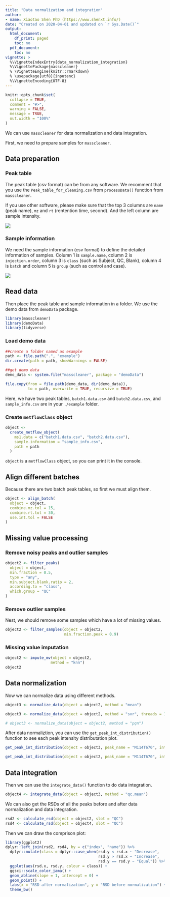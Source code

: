 ```yaml
---
title: "Data normalization and integration"
author:
- name: Xiaotao Shen PhD (https://www.shenxt.info/)
date: "Created on 2020-04-01 and updated on `r Sys.Date()`"
output:
  html_document:
    df_print: paged
    toc: no
  pdf_document:
    toc: no
vignette: >
  %\VignetteIndexEntry{data_normalization_integration}
  %\VignettePackage{masscleaner}
  % \VignetteEngine{knitr::rmarkdown}
  % \usepackage[utf8]{inputenc}
  %\VignetteEncoding{UTF-8}
---
```


```r
knitr::opts_chunk$set(
  collapse = TRUE,
  comment = "#>",
  warning = FALSE,
  message = TRUE,
  out.width = "100%"
)
```

We can use `masscleaner` for data normalization and data integration.

First, we need to prepare samples for `masscleaner`.

## **Data preparation**

### **Peak table**

The peak table (csv format) can be from any software. We recomment that you use the `Peak_table_for_cleaning.csv` from `processData()` function from `masscleaner`.

If you use other software, please make sure that the top 3 columns are `name` (peak name), `mz` and `rt` (rentention time, second). And the left column are sample intensity.

![](../man/figures/Screen Shot 2020-04-01 at 1.07.37 PM.png)

### **Sample information**

We need the sample information (csv format) to define the detailed information of samples. Column 1 is `sample.name`, column 2 is `injection.order`, column 3 is `class` (such as Subject, QC, Blank), column 4 is `batch` and column 5 is `group` (such as control and case).


![](../man/figures/Screen Shot 2020-04-02 at 8.40.02 AM.png)


## **Read data**

Then place the peak table and sample information in a folder. We use the demo data from `demoData` package.

```r
library(masscleaner)
library(demoData)
library(tidyverse)
```

### **Load demo data**

```r
##create a folder named as example
path <- file.path(".", "example")
dir.create(path = path, showWarnings = FALSE)
```

```r
##get demo data
demo_data <- system.file("masscleaner", package = "demoData")

file.copy(from = file.path(demo_data, dir(demo_data)), 
          to = path, overwrite = TRUE, recursive = TRUE)
```

Here, we have two peak tables, `batch1.data.csv` and `batch2.data.csv`, and `sample_info.csv` are in your `./example` folder.

### **Create `metflowClass` object**

```r
object <-
  create_metflow_object(
    ms1.data = c("batch1.data.csv", "batch2.data.csv"),
    sample.information = "sample_info.csv",
    path = path
  )
```

`object` is a `metflowClass` object, so you can print it in the console.


## **Align different batches**

Because there are two batch peak tables, so first we must align them.

```r
object <- align_batch(
  object = object,
  combine.mz.tol = 15,
  combine.rt.tol = 30,
  use.int.tol = FALSE
)
```

## **Missing value processing**

### **Remove noisy peaks and outlier samples**

```r
object2 <- filter_peaks(
  object = object,
  min.fraction = 0.5,
  type = "any",
  min.subject.blank.ratio = 2,
  according.to = "class",
  which.group = "QC"
)
```

### **Remove outlier samples**

Nest, we should remove some samples which have a lot of missing values.

```r
object2 <- filter_samples(object = object2,
                          min.fraction.peak = 0.9)
```

### **Missing value imputation**

```r
object2 <- impute_mv(object = object2,
                    method = "knn")
object2
```

## **Data normalization**

Now we can normalize data using different methods.

```r
object3 <- normalize_data(object = object2, method = "mean")
```

```r
object3 <- normalize_data(object = object2, method = "svr", threads = 1)
```

```r
# object3 <- normalize_data(object = object2, method = "pqn")
```


After data normaliztion, you can use the `get_peak_int_distribution()` function to see each peak intensity distributation plot.

```r
get_peak_int_distribution(object = object3, peak_name = "M114T670", interactive = TRUE)
```

```r
get_peak_int_distribution(object = object2, peak_name = "M114T670", interactive = TRUE)
```


## **Data integration**

Then we can use the `integrate_data()` function to do data integration.

```r
object4 <- integrate_data(object = object3, method = "qc.mean")
```


We can also get the RSDs of all the peaks before and after data normalization and data integration.

```r
rsd2 <- calculate_rsd(object = object2, slot = "QC")
rsd4 <- calculate_rsd(object = object4, slot = "QC")
```


Then we can draw the comprison plot:

```r
library(ggplot2)
dplyr::left_join(rsd2, rsd4, by = c("index", "name")) %>% 
  dplyr::mutate(class = dplyr::case_when(rsd.y < rsd.x ~ "Decrease",
                                         rsd.y > rsd.x ~ "Increase",
                                         rsd.y == rsd.y ~ "Equal")) %>% 
  ggplot(aes(rsd.x, rsd.y, colour = class)) +
  ggsci::scale_color_jama() +
  geom_abline(slope = 1, intercept = 0) +
  geom_point() +
  labs(x = "RSD after normalization", y = "RSD before normalization") +
  theme_bw()
```
